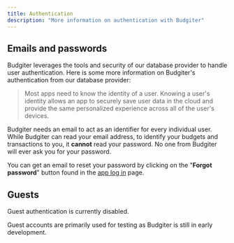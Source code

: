 ```yaml
---
title: Authentication
description: "More information on authentication with Budgiter"
---
```


## Emails and passwords

Budgiter leverages the tools and security of our database provider to handle user authentication. Here is some more information on Budgiter's authentication from our database provider:

> Most apps need to know the identity of a user. Knowing a user's identity allows an app to securely save user data in the cloud and provide the same personalized experience across all of the user's devices.

Budgiter needs an email to act as an identifier for every individual user. While Budgiter can read your email address, to identify your budgets and transactions to you, it **cannot** read your password. No one from Budgiter will ever ask you for your password.

<Tip>You can get an email to reset your password by clicking on the "**Forgot password**" button found in the [app log in](https://app.budgiter.com/login) page.</Tip>

## Guests

Guest authentication is currently disabled.

<Warning>Guest accounts are primarily used for testing as Budgiter is still in early development.</Warning>
